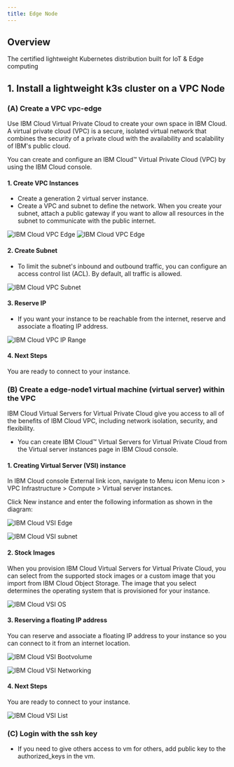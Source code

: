 ```yaml
---
title: Edge Node 
---
```



<PageDescription>

</PageDescription>

## **Overview**

The certified lightweight Kubernetes distribution built for IoT & Edge computing

## **1.  Install a lightweight k3s cluster on a VPC Node**

### **(A) Create a VPC vpc-edge**

Use IBM Cloud Virtual Private Cloud to create your own space in IBM Cloud. A virtual private cloud (VPC) is a secure, isolated virtual network that combines the security of a private cloud with the availability and scalability of IBM's public cloud.

You can create and configure an IBM Cloud™ Virtual Private Cloud (VPC) by using the IBM Cloud console.

#### **1. Create VPC Instances**

- Create a generation 2 virtual server instance. 
- Create a VPC and subnet to define the network. When you create your subnet, attach a public gateway if you want to allow all resources in the subnet to communicate with the public internet.

![IBM Cloud VPC Edge](images/vpc.png)
![IBM Cloud VPC Edge](images/vpclocation.png)

#### **2. Create Subnet**

- To limit the subnet's inbound and outbound traffic, you can configure an access control list (ACL). By default, all traffic is allowed.


![IBM Cloud VPC Subnet](images/vpcsubnet.png)

#### **3. Reserve IP**

- If you want your instance to be reachable from the internet, reserve and associate a floating IP address.

![IBM Cloud VPC IP Range](images/vpcip.png)

#### **4. Next Steps**

You are ready to connect to your instance. 

### **(B) Create a edge-node1 virtual machine (virtual server) within the VPC**

IBM Cloud Virtual Servers for Virtual Private Cloud give you access to all of the benefits of IBM Cloud VPC, including network isolation, security, and flexibility.

- You can create IBM Cloud™ Virtual Servers for Virtual Private Cloud from the Virtual server instances page in IBM Cloud console.

#### **1. Creating Virtual Server (VSI) instance**

In IBM Cloud console External link icon, navigate to Menu icon Menu icon > VPC Infrastructure > Compute > Virtual server instances.

Click New instance and enter the following information as shown in the diagram:

![IBM Cloud VSI Edge](images/vsi.png)

![IBM Cloud VSI subnet](images/vsisubnet.png)

#### **2. Stock Images**

When you provision IBM Cloud Virtual Servers for Virtual Private Cloud, you can select from the supported stock images or a custom image that you import from IBM Cloud Object Storage. The image that you select determines the operating system that is provisioned for your instance. 

![IBM Cloud VSI OS](images/vsios.png)

#### **3. Reserving a floating IP address**

You can reserve and associate a floating IP address to your instance so you can connect to it from an internet location.

![IBM Cloud VSI Bootvolume](images/vsibootvolume.png)

![IBM Cloud VSI Networking](images/vsinetworking.png)

#### **4. Next Steps**

You are ready to connect to your instance. 

![IBM Cloud VSI List](images/vsilist.png)

### **(C) Login with the ssh key**

- If you need to give others access to vm for others, add public key to the authorized_keys in the vm.
